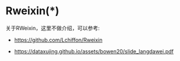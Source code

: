 # Rweixin(*)

关于RWeixin，这里不做介绍，可以参考:

+ <https://github.com/Lchiffon/Rweixin>

+ <https://dataxujing.github.io/assets/bowen20/slide_langdawei.pdf>